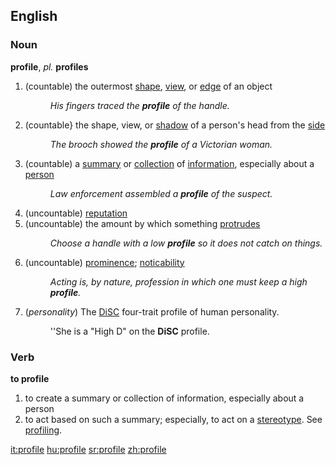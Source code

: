 ==English==
===Noun===
'''profile''', ''pl.'' '''profiles'''
#(countable) the outermost [[shape]], [[view]], or [[edge]] of an object
#:''His fingers traced the '''profile''' of the handle.''
#(countable} the shape, view, or [[shadow]] of a person's head from the [[side]]
#:''The brooch showed the '''profile''' of a Victorian woman.''
#(countable) a [[summary]] or [[collection]] of [[information]], especially about a [[person]]
#:''Law enforcement assembled a '''profile''' of the suspect.''
#(uncountable) [[reputation]]
#(uncountable) the amount by which something [[protrude]]s
#:''Choose a handle with a low '''profile''' so it does not catch on things.''
#(uncountable) [[prominence]]; [[noticability]]
#:''Acting is, by nature, profession in which one must keep a high '''profile'''.''
#(''personality'') The [[DiSC]] four-trait profile of human personality.
#:''She is a "High D" on the '''DiSC''' profile.

===Verb===
'''to profile'''
#to create a summary or collection of information, especially about a person
#to act based on such a summary; especially, to act on a [[stereotype]].  See [[profiling]].

[[it:profile]]
[[hu:profile]]
[[sr:profile]]
[[zh:profile]]